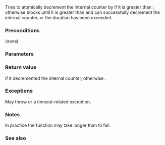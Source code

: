 {{cpp/thread/counting_semaphore/title|try_acquire_for}}
{{cpp/thread/counting_semaphore/navbar}}
{{dcl begin}}
{{dcl|since=c++20|
template&lt; class Rep, class Period &gt;
bool try_acquire_for( const std::chrono::duration&lt;Rep, Period&gt;&amp; rel_time );
}}
{{dcl end}}

Tries to atomically decrement the internal counter by {{c|1}} if it is greater than {{c|0}}; otherwise blocks until it is greater than {{c|0}} and can successfully decrement the internal counter, or the {{c|rel_time}} duration has been exceeded.

===Preconditions===
(none)

===Parameters===
{{par begin}}
{{par|rel_time|the ''minimum'' duration the function must wait for it to fail}}
{{par end}}

===Return value===
{{c|true}} if it decremented the internal counter, otherwise {{c|false}}.

===Exceptions===
May throw {{lc|std::system_error}} or a timeout-related exception.

===Notes===
In practice the function may take longer than {{c|rel_time}} to fail.

===See also===
{{dsc begin}}
{{dsc inc|cpp/thread/counting_semaphore/dsc release}}
{{dsc inc|cpp/thread/counting_semaphore/dsc acquire}}
{{dsc inc|cpp/thread/counting_semaphore/dsc try_acquire}}
{{dsc inc|cpp/thread/counting_semaphore/dsc try_acquire_until}}
{{dsc end}}

{{langlinks|de|es|fr|it|ja|pt|ru|zh}}
